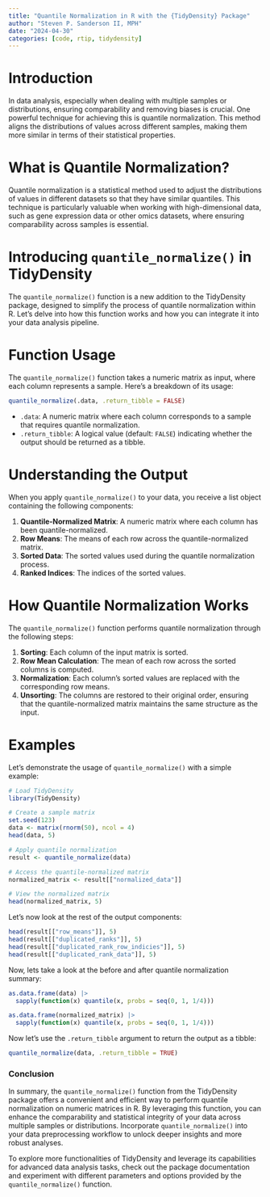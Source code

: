 ```yaml
---
title: "Quantile Normalization in R with the {TidyDensity} Package"
author: "Steven P. Sanderson II, MPH"
date: "2024-04-30"
categories: [code, rtip, tidydensity]
---
```


# Introduction

In data analysis, especially when dealing with multiple samples or distributions, ensuring comparability and removing biases is crucial. One powerful technique for achieving this is quantile normalization. This method aligns the distributions of values across different samples, making them more similar in terms of their statistical properties.

# What is Quantile Normalization?

Quantile normalization is a statistical method used to adjust the distributions of values in different datasets so that they have similar quantiles. This technique is particularly valuable when working with high-dimensional data, such as gene expression data or other omics datasets, where ensuring comparability across samples is essential.

# Introducing `quantile_normalize()` in TidyDensity

The `quantile_normalize()` function is a new addition to the TidyDensity package, designed to simplify the process of quantile normalization within R. Let's delve into how this function works and how you can integrate it into your data analysis pipeline.

# Function Usage

The `quantile_normalize()` function takes a numeric matrix as input, where each column represents a sample. Here's a breakdown of its usage:

```R
quantile_normalize(.data, .return_tibble = FALSE)
```

- `.data`: A numeric matrix where each column corresponds to a sample that requires quantile normalization.
- `.return_tibble`: A logical value (default: `FALSE`) indicating whether the output should be returned as a tibble.

# Understanding the Output

When you apply `quantile_normalize()` to your data, you receive a list object containing the following components:

1. **Quantile-Normalized Matrix**: A numeric matrix where each column has been quantile-normalized.
2. **Row Means**: The means of each row across the quantile-normalized matrix.
3. **Sorted Data**: The sorted values used during the quantile normalization process.
4. **Ranked Indices**: The indices of the sorted values.

# How Quantile Normalization Works

The `quantile_normalize()` function performs quantile normalization through the following steps:

1. **Sorting**: Each column of the input matrix is sorted.
2. **Row Mean Calculation**: The mean of each row across the sorted columns is computed.
3. **Normalization**: Each column's sorted values are replaced with the corresponding row means.
4. **Unsorting**: The columns are restored to their original order, ensuring that the quantile-normalized matrix maintains the same structure as the input.

# Examples

Let's demonstrate the usage of `quantile_normalize()` with a simple example:

```r
# Load TidyDensity
library(TidyDensity)

# Create a sample matrix
set.seed(123)
data <- matrix(rnorm(50), ncol = 4)
head(data, 5)

# Apply quantile normalization
result <- quantile_normalize(data)

# Access the quantile-normalized matrix
normalized_matrix <- result[["normalized_data"]]

# View the normalized matrix
head(normalized_matrix, 5)
```
Let's now look at the rest of the output components:

```r
head(result[["row_means"]], 5)
head(result[["duplicated_ranks"]], 5)
head(result[["duplicated_rank_row_indicies"]], 5)
head(result[["duplicated_rank_data"]], 5)
```

Now, lets take a look at the before and after quantile normalization summary:

```r
as.data.frame(data) |>
  sapply(function(x) quantile(x, probs = seq(0, 1, 1/4)))

as.data.frame(normalized_matrix) |>
  sapply(function(x) quantile(x, probs = seq(0, 1, 1/4)))
```

Now let's use the `.return_tibble` argument to return the output as a tibble:

```r
quantile_normalize(data, .return_tibble = TRUE)
```
### Conclusion

In summary, the `quantile_normalize()` function from the TidyDensity package offers a convenient and efficient way to perform quantile normalization on numeric matrices in R. By leveraging this function, you can enhance the comparability and statistical integrity of your data across multiple samples or distributions. Incorporate `quantile_normalize()` into your data preprocessing workflow to unlock deeper insights and more robust analyses.

To explore more functionalities of TidyDensity and leverage its capabilities for advanced data analysis tasks, check out the package documentation and experiment with different parameters and options provided by the `quantile_normalize()` function.